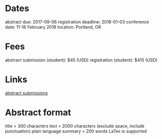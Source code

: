 = Dates =
abstract due: 2017-09-06
registration deadline: 2018-01-03
conference date: 11-16 February 2018
location: Portland, OR

= Fees =
abstract submission (student): $45 (USD)
registration (student): $415 (USD)

= Links =
[[http://osm.agu.org/2018/abstract-submissions/|abstract submissions]]

= Abstract format =
title = 300 characters
text = 2000 characters (exclude space, include punctuation)
plain language summary = 200 words
LaTex is supported
